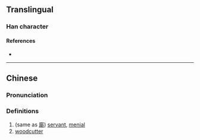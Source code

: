 {{character info/new}}
==Translingual==

===Han character===
{{Han char|rn=9|rad=人|as=12|sn=14|four=|canj=OTCL|ids=⿰亻斯}}

====References====
* {{Han ref|kx=0117.280|hdz=10217.040|uh=348B|ud=13451}}

----

==Chinese==
{{zh-forms}}

===Pronunciation===
{{zh-pron
|m=
|c=si1
|mc=y
|oc=y
|ma=
|cat=n
}}

===Definitions===
{{zh-hanzi}}

# (same as [[廝]]) [[servant]], [[menial]]
# [[woodcutter]]